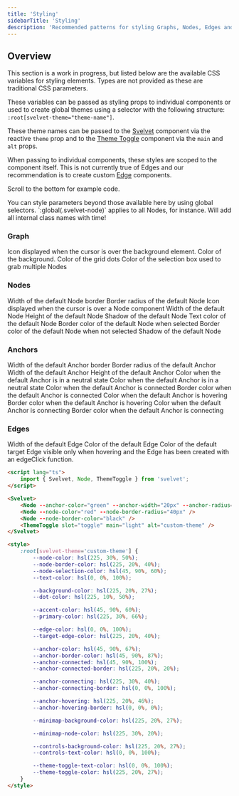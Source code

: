 ```yaml
---
title: 'Styling'
sidebarTitle: 'Styling'
description: 'Recommended patterns for styling Graphs, Nodes, Edges and Anchors'
---
```


## Overview

This section is a work in progress, but listed below are the available CSS variables for styling elements. Types are not provided as these are traditional CSS parameters.

These variables can be passed as styling props to individual components or used to create global themes using a selector with the following structure: `:root[svelvet-theme="theme-name"]`.

These theme names can be passed to the [Svelvet](components/svelvet) component via the reactive `theme` prop and to the [Theme Toggle](components/theme-toggle) component via the `main` and `alt` props.

When passing to individual components, these styles are scoped to the component itself. This is not currently true of Edges and our recommendation is to create custom [Edge](components/edge) components.

Scroll to the bottom for example code.

<Tip>
	You can style parameters beyond those available here by using global selectors.
	`:global(.svelvet-node)` applies to all Nodes, for instance. Will add all internal class names
	with time!
</Tip>

### Graph

<ResponseField name="--background-cursor" default="move">
	Icon displayed when the cursor is over the background element.
</ResponseField>

<ResponseField name="--background-color" default="white">
	Color of the background.
</ResponseField>

<ResponseField name="--dot-color" default="gray">
	Color of the grid dots
</ResponseField>

<ResponseField name="--selection-box-color" default="lightblue">
	Color of the selection box used to grab multiple Nodes
</ResponseField>

### Nodes

<ResponseField name="--node-border-width" default="1px">
	Width of the default Node border
</ResponseField>
<ResponseField name="--node-border-radius" default="10px">
	Border radius of the default Node
</ResponseField>

<ResponseField name="--node-cursor" default="grab">
	Icon displayed when the cursor is over a Node component
</ResponseField>

<ResponseField name="--node-width" default="200px">
	Width of the default Node
</ResponseField>

<ResponseField name="--node-height" default="100px">
	Height of the default Node
</ResponseField>

<ResponseField name="--node-color" default="white">
	Shadow of the default Node
</ResponseField>

<ResponseField name="--node-text-color" default="white">
	Text color of the default Node
</ResponseField>

<ResponseField name="--node-selection-color" default="white">
	Border color of the default Node when selected
</ResponseField>

<ResponseField name="--node-border-color" default="white">
	Border color of the default Node when not selected
</ResponseField>

<ResponseField name="--node-shadow" default="multi-layer shadow">
	Shadow of the default Node
</ResponseField>

### Anchors

<ResponseField name="--anchor-border-width" default="1px">
	Width of the default Anchor border
</ResponseField>

<ResponseField name="--anchor-radius" default="50%">
	Border radius of the default Anchor
</ResponseField>

<ResponseField name="--anchor-width" default="12px">
	Width of the default Anchor
</ResponseField>

<ResponseField name="--anchor-height" default="12px">
	Height of the default Anchor
</ResponseField>

<ResponseField name="--anchor-color" default="gray">
	Color when the default Anchor is in a neutral state
</ResponseField>

<ResponseField name="--anchor-border-color" default="gray">
	Color when the default Anchor is in a neutral state
</ResponseField>

<ResponseField name="--anchor-connected" default="gray">
	Color when the default Anchor is connected
</ResponseField>

<ResponseField name="--anchor-connected-border" default="gray">
	Border color when the default Anchor is connected
</ResponseField>

<ResponseField name="--anchor-hovering" default="gray">
	Color when the default Anchor is hovering
</ResponseField>

<ResponseField name="--anchor-hovering-border" default="gray">
	Border color when the default Anchor is hovering
</ResponseField>

<ResponseField name="--anchor-connecting" default="gray">
	Color when the default Anchor is connecting
</ResponseField>

<ResponseField name="--anchor-connecting-border" default="gray">
	Border color when the default Anchor is connecting
</ResponseField>

### Edges

<ResponseField name="--edge-width" default="2px">
	Width of the default Edge
</ResponseField>

<ResponseField name="--edge-color" default="black">
	Color of the default Edge
</ResponseField>

<ResponseField name="--target-edge-color" default="gray">
	Color of the default target Edge visible only when hovering and the Edge has been created with an
	edgeClick function.
</ResponseField>

```html
<script lang="ts">
	import { Svelvet, Node, ThemeToggle } from 'svelvet';
</script>

<Svelvet>
	<Node --anchor-color="green" --anchor-width="20px" --anchor-radius="2px" />
	<Node --node-color="red" --node-border-radius="40px" />
	<Node --node-border-color="black" />
	<ThemeToggle slot="toggle" main="light" alt="custom-theme" />
</Svelvet>

<style>
	:root[svelvet-theme='custom-theme'] {
		--node-color: hsl(225, 30%, 50%);
		--node-border-color: hsl(225, 20%, 40%);
		--node-selection-color: hsl(45, 90%, 60%);
		--text-color: hsl(0, 0%, 100%);

		--background-color: hsl(225, 20%, 27%);
		--dot-color: hsl(225, 10%, 50%);

		--accent-color: hsl(45, 90%, 60%);
		--primary-color: hsl(225, 30%, 66%);

		--edge-color: hsl(0, 0%, 100%);
		--target-edge-color: hsl(225, 20%, 40%);

		--anchor-color: hsl(45, 90%, 67%);
		--anchor-border-color: hsl(45, 90%, 87%);
		--anchor-connected: hsl(45, 90%, 100%);
		--anchor-connected-border: hsl(225, 20%, 20%);

		--anchor-connecting: hsl(225, 30%, 40%);
		--anchor-connecting-border: hsl(0, 0%, 100%);

		--anchor-hovering: hsl(225, 20%, 46%);
		--anchor-hovering-border: hsl(0, 0%, 0%);

		--minimap-background-color: hsl(225, 20%, 27%);

		--minimap-node-color: hsl(225, 30%, 20%);

		--controls-background-color: hsl(225, 20%, 27%);
		--controls-text-color: hsl(0, 0%, 100%);

		--theme-toggle-text-color: hsl(0, 0%, 100%);
		--theme-toggle-color: hsl(225, 20%, 27%);
	}
</style>
```
